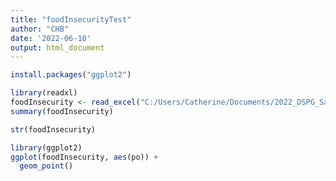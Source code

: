 ```yaml
---
title: "foodInsecurityTest"
author: "CHB"
date: '2022-06-10'
output: html_document
---
```


```r
install.packages("ggplot2")
```

```r
library(readxl)
foodInsecurity <- read_excel("C:/Users/Catherine/Documents/2022_DSPG_Sahel/Tables in excel food insecurity estimates.xlsx")
summary(foodInsecurity)
```
```r
str(foodInsecurity)
```
```r
library(ggplot2)
ggplot(foodInsecurity, aes(po)) +
  geom_point()
```

